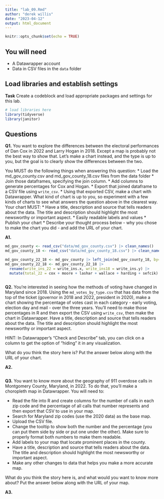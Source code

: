 ```yaml
---
title: "lab_09.Rmd"
author: "derek willis"
date: "2023-04-12"
output: html_document
---
```


```r
knitr::opts_chunk$set(echo = TRUE)
```

## You will need

-   A Datawrapper account
-   Data in CSV files in the `data` folder

## Load libraries and establish settings

**Task** Create a codeblock and load appropriate packages and settings for this lab.

```r
# load libraries here
library(tidyverse)
library(janitor)
```

## Questions

**Q1.** You want to explore the differences between the electoral performances of Dan Cox in 2022 and Larry Hogan in 2018. Except a map is probably not the best way to show that. Let's make a chart instead, and the type is up to you, but the goal is to clearly show the differences between the two.

You MUST do the following things when answering this question: 
\* Load the md_gov_county.csv and md_gov_county_18.csv files from the data folder 
\* Join those dataframes, specifying the join column. 
\* Add columns to generate percentages for Cox and Hogan. 
\* Export that joined dataframe to a CSV file using `write_csv`. 
\* Using that exported CSV, make a chart with Datawrapper. What kind of chart is up to you, so experiment with a few kinds of charts to see what answers the question above in the clearest way. 
Your chart MUST: \* Have a title, description and source that tells readers about the data. The title and description should highlight the most newsworthy or important aspect. 
\* Easily readable labels and values 
\* Publish your chart 
\* Describe your thought process below - why you chose to make the chart you did - and add the URL of your chart.

**A1.**

```r
md_gov_county <- read_csv("data/md_gov_county.csv") |> clean_names()
md_gov_county_18 <- read_csv("data/md_gov_county_18.csv") |> clean_names()

md_gov_county_22_18 <- md_gov_county |> left_join(md_gov_county_18, by=c("county","geoid")) 
md_gov_county_22_18 <- md_gov_county_22_18 |> 
  rename(write_ins_22 = write_ins.x, write_ins18 = write_ins.y) |>
  mutate(total_22 = cox + moore + lashar + wallace + harding + sefcik)
  
```

**Q2.** You're interested in seeing how the methods of voting have changed in Maryland since 2018. Using the `md_votes_by_type.csv` that has data from the top of the ticket (governor in 2018 and 2022, president in 2020), make a chart showing the percentage of votes cast in each category - early voting, election day and mail - over the three years. You'll need to make those percentages in R and then export the CSV using `write_csv`, then make the chart in Datawrapper. Have a title, description and source that tells readers about the data. The title and description should highlight the most newsworthy or important aspect.

HINT: In Datawrapper's "Check and Describe" tab, you can click on a column to get the option of "hiding" it in any visualization.

What do you think the story here is? Put the answer below along with the URL of your chart.

**A2.**

```r
```

**Q3.** You want to know more about the geography of 911 overdose calls in Montgomery County, Maryland, in 2022. To do that, you'll make a choropleth map in Datawrapper. You will need to:

-   Read the file into R and create columns for the number of calls in each zip code and the percentage of all calls that number represents and then export that CSV to use in your map.
-   Search for Maryland zip codes (use the 2020 data) as the base map.
-   Upload the CSV file.
-   Change the tooltip to show both the number and the percentage (you can put them side by side or put one under the other). Make sure to properly format both numbers to make them readable.
-   Add labels to your map that locate prominent places in the county.
-   Have a title, description and source that tells readers about the data. The title and description should highlight the most newsworthy or important aspect.
-   Make any other changes to data that helps you make a more accurate map.

What do you think the story here is, and what would you want to know more about? Put the answer below along with the URL of your map.

**A3.**

```r
```
